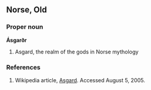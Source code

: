 ==Norse, Old==
===Proper noun===
'''Ásgarðr'''
# Asgard, the realm of the gods in Norse mythology

===References===
# Wikipedia article, [[Wikipedia:Asgard|Asgard]]. Accessed August 5, 2005.

{{wikipediapar|Asgard}}